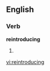 
==English==

===Verb===
'''reintroducing'''

# {{present participle of|[[reintroduce]]}}

[[vi:reintroducing]]